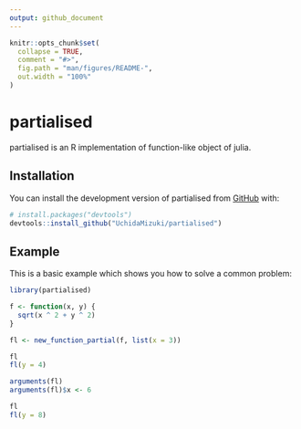 ```yaml
---
output: github_document
---
```


<!-- README.md is generated from README.Rmd. Please edit that file -->

```r
knitr::opts_chunk$set(
  collapse = TRUE,
  comment = "#>",
  fig.path = "man/figures/README-",
  out.width = "100%"
)
```

# partialised

<!-- badges: start -->
<!-- badges: end -->

partialised is an R implementation of function-like object of julia.

## Installation

You can install the development version of partialised from [GitHub](https://github.com/) with:

``` r
# install.packages("devtools")
devtools::install_github("UchidaMizuki/partialised")
```

## Example

This is a basic example which shows you how to solve a common problem:

```r
library(partialised)

f <- function(x, y) {
  sqrt(x ^ 2 + y ^ 2)
}

fl <- new_function_partial(f, list(x = 3))

fl
fl(y = 4)

arguments(fl)
arguments(fl)$x <- 6

fl
fl(y = 8)
```


